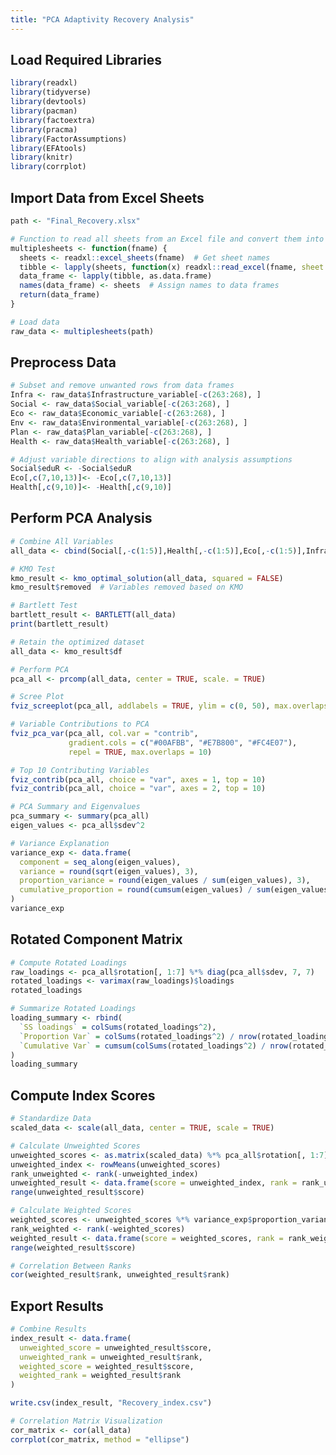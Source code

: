---
title: "PCA Adaptivity Recovery Analysis"
---

## Load Required Libraries

```{r}
library(readxl)        
library(tidyverse)     
library(devtools)      
library(pacman)        
library(factoextra)    
library(pracma)        
library(FactorAssumptions) 
library(EFAtools)      
library(knitr)         
library(corrplot)      
```

## Import Data from Excel Sheets

```{r}
path <- "Final_Recovery.xlsx"

# Function to read all sheets from an Excel file and convert them into a list of data frames
multiplesheets <- function(fname) {
  sheets <- readxl::excel_sheets(fname)  # Get sheet names
  tibble <- lapply(sheets, function(x) readxl::read_excel(fname, sheet = x))
  data_frame <- lapply(tibble, as.data.frame)
  names(data_frame) <- sheets  # Assign names to data frames
  return(data_frame)
}

# Load data
raw_data <- multiplesheets(path)
```

## Preprocess Data

```{r}
# Subset and remove unwanted rows from data frames
Infra <- raw_data$Infrastructure_variable[-c(263:268), ]
Social <- raw_data$Social_variable[-c(263:268), ]
Eco <- raw_data$Economic_variable[-c(263:268), ]
Env <- raw_data$Environmental_variable[-c(263:268), ]
Plan <- raw_data$Plan_variable[-c(263:268), ]
Health <- raw_data$Health_variable[-c(263:268), ]

# Adjust variable directions to align with analysis assumptions
Social$eduR <- -Social$eduR
Eco[,c(7,10,13)]<- -Eco[,c(7,10,13)]
Health[,c(9,10)]<- -Health[,c(9,10)]
```

## Perform PCA Analysis

```{r}
# Combine All Variables
all_data <- cbind(Social[,-c(1:5)],Health[,-c(1:5)],Eco[,-c(1:5)],Infra[,-c(1:5)])

# KMO Test
kmo_result <- kmo_optimal_solution(all_data, squared = FALSE)
kmo_result$removed  # Variables removed based on KMO

# Bartlett Test
bartlett_result <- BARTLETT(all_data)
print(bartlett_result)

# Retain the optimized dataset
all_data <- kmo_result$df

# Perform PCA
pca_all <- prcomp(all_data, center = TRUE, scale. = TRUE)

# Scree Plot
fviz_screeplot(pca_all, addlabels = TRUE, ylim = c(0, 50), max.overlaps = 10)

# Variable Contributions to PCA
fviz_pca_var(pca_all, col.var = "contrib", 
             gradient.cols = c("#00AFBB", "#E7B800", "#FC4E07"), 
             repel = TRUE, max.overlaps = 10)

# Top 10 Contributing Variables
fviz_contrib(pca_all, choice = "var", axes = 1, top = 10)
fviz_contrib(pca_all, choice = "var", axes = 2, top = 10)

# PCA Summary and Eigenvalues
pca_summary <- summary(pca_all)
eigen_values <- pca_all$sdev^2

# Variance Explanation
variance_exp <- data.frame(
  component = seq_along(eigen_values),
  variance = round(sqrt(eigen_values), 3),
  proportion_variance = round(eigen_values / sum(eigen_values), 3),
  cumulative_proportion = round(cumsum(eigen_values) / sum(eigen_values), 3)
)
variance_exp
```

## Rotated Component Matrix

```{r}
# Compute Rotated Loadings
raw_loadings <- pca_all$rotation[, 1:7] %*% diag(pca_all$sdev, 7, 7)
rotated_loadings <- varimax(raw_loadings)$loadings
rotated_loadings

# Summarize Rotated Loadings
loading_summary <- rbind(
  `SS loadings` = colSums(rotated_loadings^2),
  `Proportion Var` = colSums(rotated_loadings^2) / nrow(rotated_loadings),
  `Cumulative Var` = cumsum(colSums(rotated_loadings^2) / nrow(rotated_loadings))
)
loading_summary
```

## Compute Index Scores

```{r}
# Standardize Data
scaled_data <- scale(all_data, center = TRUE, scale = TRUE)

# Calculate Unweighted Scores
unweighted_scores <- as.matrix(scaled_data) %*% pca_all$rotation[, 1:7]
unweighted_index <- rowMeans(unweighted_scores)
rank_unweighted <- rank(-unweighted_index)
unweighted_result <- data.frame(score = unweighted_index, rank = rank_unweighted)
range(unweighted_result$score)

# Calculate Weighted Scores
weighted_scores <- unweighted_scores %*% variance_exp$proportion_variance[1:7]
rank_weighted <- rank(-weighted_scores)
weighted_result <- data.frame(score = weighted_scores, rank = rank_weighted)
range(weighted_result$score)

# Correlation Between Ranks
cor(weighted_result$rank, unweighted_result$rank)
```

## Export Results

```{r}
# Combine Results
index_result <- data.frame(
  unweighted_score = unweighted_result$score,
  unweighted_rank = unweighted_result$rank,
  weighted_score = weighted_result$score,
  weighted_rank = weighted_result$rank
)

write.csv(index_result, "Recovery_index.csv")

# Correlation Matrix Visualization
cor_matrix <- cor(all_data)
corrplot(cor_matrix, method = "ellipse")
```
